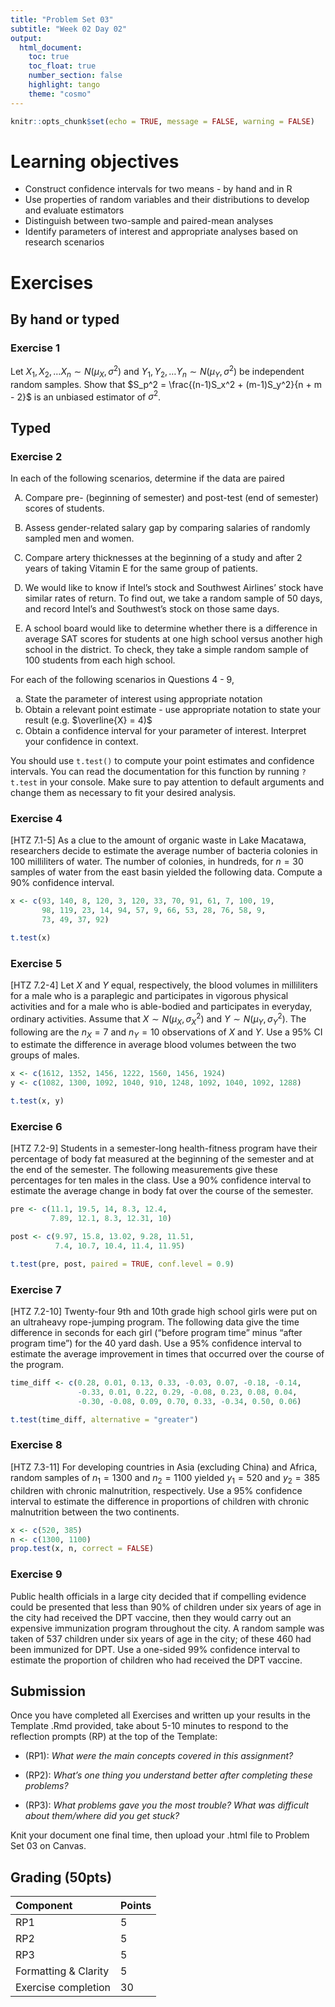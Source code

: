 ```yaml
---
title: "Problem Set 03"
subtitle: "Week 02 Day 02"
output: 
  html_document:
    toc: true
    toc_float: true
    number_section: false
    highlight: tango
    theme: "cosmo"
---
```


```r
knitr::opts_chunk$set(echo = TRUE, message = FALSE, warning = FALSE)
```

# Learning objectives

+ Construct confidence intervals for two means - by hand and in R
+ Use properties of random variables and their distributions to develop and evaluate estimators
+ Distinguish between two-sample and paired-mean analyses
+ Identify parameters of interest and appropriate analyses based on research scenarios

# Exercises

## By hand or typed

### Exercise 1

<!-- Independent random samples of heights of adult males living in two countries yielded the following results: $n_X = 12$, $\overline{X} = 65.7$ inches, $s_X = 4$ inches and $n_Y = 15$, $\overline{Y} = 68.2$ inches, $s_Y = 3$ inches. Find an approximate 98% confidence interval for the difference $\mu_X - \mu_Y$ of the means of the populations of heights. Assume that $\sigma_X^2 = \sigma_Y^2$. -->

<!-- ### Exercise 2 -->

Let $X_1, X_2, \dots X_n \sim N(\mu_X, \sigma^2)$ and $Y_1, Y_2, \dots Y_n \sim N(\mu_Y, \sigma^2)$ be independent random samples. Show that $S_p^2 = \frac{(n-1)S_x^2 + (m-1)S_y^2}{n + m - 2}$ is an unbiased estimator of $\sigma^2$. 

<!-- ### Exercise 2 -->

<!-- Suppose a randomized control trial (RCT) was conducted to evaluate the effectiveness of a curriculum in improving students' reading comprehension. Reading comprehension scores for students who received the treatment (new curriculum) are denoted by $Y^T_1, Y^T_{2}, \dots Y^T_{n_T}$ and scores for students who received the control ("business as usual" curriculum) are denoted by $Y^C_1, Y^C_{2}, \dots Y^C_{n_C}$ where $n_T$ is the sample size in the treatment group and $n_C$ is the sample size in the control group. You can assume the two samples are independent and normally distributed with means $\mu_T$ and $\mu_C$ respectively, and a common variance $\sigma^2$. Develop an estimator for $\mu_T - \mu_C$ and a formula for constructing a confidence interval.  -->

## Typed

### Exercise 2

In each of the following scenarios, determine if the data are paired

  (A) Compare pre- (beginning of semester) and post-test (end of semester) scores of students.

  (B) Assess gender-related salary gap by comparing salaries of randomly sampled men and women.

  (C) Compare artery thicknesses at the beginning of a study and after 2 years of taking Vitamin E for the same group of patients.

  (D) We would like to know if Intel’s stock and Southwest Airlines’ stock have similar rates of return. To find out, we take a random sample of 50 days, and record Intel’s and Southwest’s stock on those same days.

  (E) A school board would like to determine whether there is a difference in average SAT scores for students at one high school versus another high school in the district. To check, they take a simple random sample of 100 students from each high school.


For each of the following scenarios in Questions 4 - 9,

  (a) State the parameter of interest using appropriate notation
  (b) Obtain a relevant point estimate - use appropriate notation to state your result (e.g. $\overline{X} = 4)$
  (c) Obtain a confidence interval for your parameter of interest. Interpret your confidence in context. 

You should use `t.test()` to compute your point estimates and confidence intervals. You can read the documentation for this function by running `?t.test` in your console. Make sure to pay attention to default arguments and change them as necessary to fit your desired analysis.

### Exercise 4

[HTZ 7.1-5] As a clue to the amount of organic waste in Lake Macatawa, researchers decide to estimate the average number of bacteria colonies in 100 milliliters of water. The number of colonies, in hundreds, for $n=30$ samples of water from the east basin yielded the following data. Compute a 90% confidence interval. 

```r
x <- c(93, 140, 8, 120, 3, 120, 33, 70, 91, 61, 7, 100, 19,
       98, 119, 23, 14, 94, 57, 9, 66, 53, 28, 76, 58, 9, 
       73, 49, 37, 92)
```

```r
t.test(x)
```

### Exercise 5

[HTZ 7.2-4] Let $X$ and $Y$ equal, respectively, the blood volumes in milliliters for a male who is a paraplegic and participates in vigorous physical activities and for a male who is able-bodied and participates in everyday, ordinary activities. Assume that $X \sim N(\mu_X, \sigma^2_X)$ and $Y \sim N(\mu_Y, \sigma_Y^2)$. The following are the $n_X = 7$ and $n_Y = 10$ observations of $X$ and $Y$. Use a 95% CI to estimate the difference in average blood volumes between the two groups of males. 

```r
x <- c(1612, 1352, 1456, 1222, 1560, 1456, 1924)
y <- c(1082, 1300, 1092, 1040, 910, 1248, 1092, 1040, 1092, 1288)
```

```r
t.test(x, y)
```

### Exercise 6

[HTZ 7.2-9] Students in a semester-long health-fitness program have their percentage of body fat measured at the beginning of the semester and at the end of the semester. The following measurements give these percentages for ten males in the class. Use a 90% confidence interval to estimate the average change in body fat over the course of the semester. 

```r
pre <- c(11.1, 19.5, 14, 8.3, 12.4, 
         7.89, 12.1, 8.3, 12.31, 10)

post <- c(9.97, 15.8, 13.02, 9.28, 11.51, 
          7.4, 10.7, 10.4, 11.4, 11.95)
```


```r
t.test(pre, post, paired = TRUE, conf.level = 0.9)
```

### Exercise 7

[HTZ 7.2-10] Twenty-four 9th and 10th grade high school girls were put on an ultraheavy rope-jumping program. The following data give the time difference in seconds for each girl ("before program time" minus "after program time") for the 40 yard dash. Use a 95% confidence interval to estimate the average improvement in times that occurred over the course of the program.

```r
time_diff <- c(0.28, 0.01, 0.13, 0.33, -0.03, 0.07, -0.18, -0.14,
               -0.33, 0.01, 0.22, 0.29, -0.08, 0.23, 0.08, 0.04,
               -0.30, -0.08, 0.09, 0.70, 0.33, -0.34, 0.50, 0.06)
```

```r
t.test(time_diff, alternative = "greater")
```


### Exercise 8

[HTZ 7.3-11] For developing countries in Asia (excluding China) and Africa, random samples of $n_1 = 1300$ and $n_2 = 1100$ yielded $y_1 = 520$ and $y_2 = 385$ children with chronic malnutrition, respectively. Use a 95% confidence interval to estimate the difference in proportions of children with chronic malnutrition between the two continents.

```r
x <- c(520, 385)
n <- c(1300, 1100)
prop.test(x, n, correct = FALSE)
```

### Exercise 9

Public health officials in a large city decided that if compelling evidence could be presented that less than 90% of children under six years of age in the city had received the DPT vaccine, then they would carry out an expensive immunization program throughout the city. A random sample was taken of 537 children under six years of age in the city; of these 460 had been immunized for DPT. Use a one-sided 99% confidence interval to estimate the proportion of children who had received the DPT vaccine. 

## Submission

Once you have completed all Exercises and written up your results in the Template .Rmd provided, take about 5-10 minutes to respond to the reflection prompts (RP) at the top of the Template:

+ (RP1): *What were the main concepts covered in this assignment?*

+ (RP2): *What's one thing you understand better after completing these problems?*

+ (RP3): *What problems gave you the most trouble? What was difficult about them/where did you get stuck?*

Knit your document one final time, then upload your .html file to Problem Set 03 on Canvas. 

## Grading (50pts)

| Component | Points |
|:----------|:-------|
| RP1      | 5      |
| RP2      | 5    |
| RP3      | 5    |
| Formatting & Clarity | 5 |
| Exercise completion | 30 |
